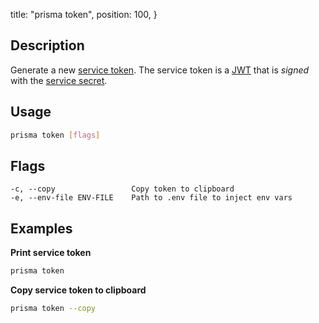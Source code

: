   title: "prisma token",
  position: 100,
}

## Description

Generate a new [service token](ghd4#service-token). The service token is a [JWT](https://jwt.io) that is _signed_ with the [service secret](ghd4#service-secret).

## Usage

```bash
prisma token [flags]
```

## Flags

```
-c, --copy                 Copy token to clipboard
-e, --env-file ENV-FILE    Path to .env file to inject env vars
```

## Examples

**Print service token**

```bash
prisma token
```

**Copy service token to clipboard**

```bash
prisma token --copy
```
